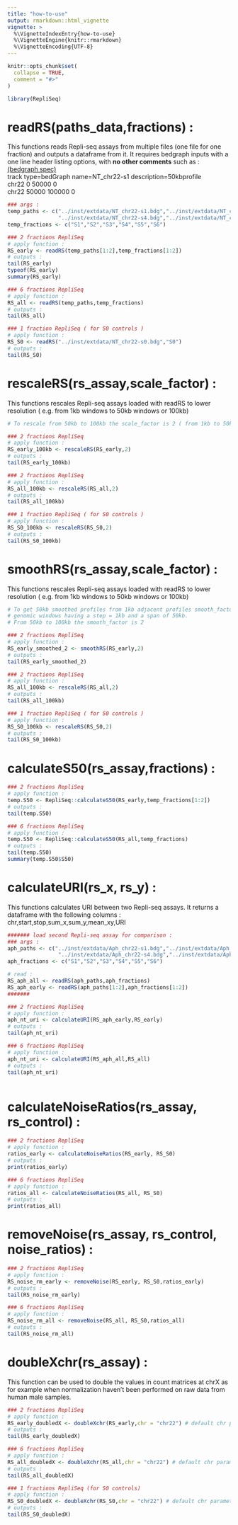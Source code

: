 ```yaml
---
title: "how-to-use"
output: rmarkdown::html_vignette
vignette: >
  %\VignetteIndexEntry{how-to-use}
  %\VignetteEngine{knitr::rmarkdown}
  %\VignetteEncoding{UTF-8}
---
```


```r
knitr::opts_chunk$set(
  collapse = TRUE,
  comment = "#>"
)
```

```r
library(RepliSeq)
```

# readRS(paths_data,fractions) :

This functions reads Repli-seq assays from multiple files (one file for one fraction) and outputs a dataframe from it.
It requires bedgraph inputs with a one line header listing options, with **no other comments** such as : [(bedgraph spec)](http://genome.ucsc.edu/goldenPath/help/bedgraph.html)   
track 	type=bedGraph 	name=NT_chr22-s1	description=50kbprofile   
chr22	0	50000	0   
chr22	50000	100000	0   

```r

### args :
temp_paths <- c("../inst/extdata/NT_chr22-s1.bdg","../inst/extdata/NT_chr22-s2.bdg","../inst/extdata/NT_chr22-s3.bdg",
                "../inst/extdata/NT_chr22-s4.bdg","../inst/extdata/NT_chr22-s5.bdg","../inst/extdata/NT_chr22-s6.bdg")
temp_fractions <- c("S1","S2","S3","S4","S5","S6")

### 2 fractions RepliSeq
# apply function :
RS_early <- readRS(temp_paths[1:2],temp_fractions[1:2])
# outputs :
tail(RS_early)
typeof(RS_early)
summary(RS_early)

### 6 fractions RepliSeq
# apply function :
RS_all <- readRS(temp_paths,temp_fractions)
# outputs :
tail(RS_all)

### 1 fraction RepliSeq ( for S0 controls )
# apply function : 
RS_S0 <- readRS("../inst/extdata/NT_chr22-s0.bdg","S0")
# outputs :
tail(RS_S0)

```

# rescaleRS(rs_assay,scale_factor) :

This functions rescales Repli-seq assays loaded with readRS to lower resolution ( e.g. from 1kb windows to 50kb windows or 100kb)

```r

# To rescale from 50kb to 100kb the scale_factor is 2 ( from 1kb to 50kb it would be 50)

### 2 fractions RepliSeq
# apply function :
RS_early_100kb <- rescaleRS(RS_early,2)
# outputs :
tail(RS_early_100kb)

### 2 fractions RepliSeq
# apply function :
RS_all_100kb <- rescaleRS(RS_all,2)
# outputs :
tail(RS_all_100kb)

### 1 fraction RepliSeq ( for S0 controls )
# apply function :
RS_S0_100kb <- rescaleRS(RS_S0,2)
# outputs :
tail(RS_S0_100kb)

```

# smoothRS(rs_assay,scale_factor) :

This functions rescales Repli-seq assays loaded with readRS to lower resolution ( e.g. from 1kb windows to 50kb windows or 100kb)

```r

# To get 50kb smoothed profiles from 1kb adjacent profiles smooth_factor = 50 --> results in count matrices with 
# genomic windows having a step = 1kb and a span of 50kb.
# From 50kb to 100kb the smooth_factor is 2 

### 2 fractions RepliSeq
# apply function :
RS_early_smoothed_2 <- smoothRS(RS_early,2)
# outputs :
tail(RS_early_smoothed_2)

### 2 fractions RepliSeq
# apply function :
RS_all_100kb <- rescaleRS(RS_all,2)
# outputs :
tail(RS_all_100kb)

### 1 fraction RepliSeq ( for S0 controls )
# apply function :
RS_S0_100kb <- rescaleRS(RS_S0,2)
# outputs :
tail(RS_S0_100kb)

```


# calculateS50(rs_assay,fractions) :

```r

### 2 fractions RepliSeq
# apply function :
temp.S50 <- RepliSeq::calculateS50(RS_early,temp_fractions[1:2])
# outputs :
tail(temp.S50)

### 6 fractions RepliSeq
# apply function :
temp.S50 <- RepliSeq::calculateS50(RS_all,temp_fractions)
# outputs :
tail(temp.S50)
summary(temp.S50$S50)

```


# calculateURI(rs_x, rs_y) :

This functions calculates URI between two Repli-seq assays. It returns a dataframe with the following columns :   
chr,start,stop,sum_x,sum_y,mean_xy,URI


```r
####### load second Repli-seq assay for comparison :
### args :
aph_paths <- c("../inst/extdata/Aph_chr22-s1.bdg","../inst/extdata/Aph_chr22-s2.bdg","../inst/extdata/Aph_chr22-s3.bdg",
                "../inst/extdata/Aph_chr22-s4.bdg","../inst/extdata/Aph_chr22-s5.bdg","../inst/extdata/Aph_chr22-s6.bdg")
aph_fractions <- c("S1","S2","S3","S4","S5","S6")

# read :
RS_aph_all <- readRS(aph_paths,aph_fractions)
RS_aph_early <- readRS(aph_paths[1:2],aph_fractions[1:2])
#######

### 2 fractions RepliSeq
# apply function :
aph_nt_uri <- calculateURI(RS_aph_early,RS_early)
# outputs :
tail(aph_nt_uri)

### 6 fractions RepliSeq
# apply function :
aph_nt_uri <- calculateURI(RS_aph_all,RS_all)
# outputs :
tail(aph_nt_uri)



```


# calculateNoiseRatios(rs_assay, rs_control) :

```r

### 2 fractions RepliSeq
# apply function :
ratios_early <- calculateNoiseRatios(RS_early, RS_S0)
# outputs :
print(ratios_early)

### 6 fractions RepliSeq
# apply function :
ratios_all <- calculateNoiseRatios(RS_all, RS_S0)
# outputs :
print(ratios_all)

```

# removeNoise(rs_assay, rs_control, noise_ratios) :

```r

### 2 fractions RepliSeq
# apply function :
RS_noise_rm_early <- removeNoise(RS_early, RS_S0,ratios_early)
# outputs :
tail(RS_noise_rm_early)

### 6 fractions RepliSeq
# apply function :
RS_noise_rm_all <- removeNoise(RS_all, RS_S0,ratios_all)
# outputs :
tail(RS_noise_rm_all)

```

# doubleXchr(rs_assay) :

This function can be used to double the values in count matrices at chrX as for example when normalization haven't been performed on raw data from human male samples.

```r

### 2 fractions RepliSeq
# apply function :
RS_early_doubledX <- doubleXchr(RS_early,chr = "chr22") # default chr parameter is "chrX"
# outputs :
tail(RS_early_doubledX)

### 6 fractions RepliSeq
# apply function :
RS_all_doubledX <- doubleXchr(RS_all,chr = "chr22") # default chr parameter is "chrX"
# outputs :
tail(RS_all_doubledX)

### 1 fractions RepliSeq (for S0 controls)
# apply function :
RS_S0_doubledX <- doubleXchr(RS_S0,chr = "chr22") # default chr parameter is "chrX"
# outputs :
tail(RS_S0_doubledX)

```


